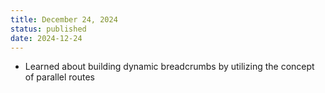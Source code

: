 ```yaml
---
title: December 24, 2024
status: published
date: 2024-12-24
---
```


- Learned about building <LinkPreview url="https://jeremykreutzbender.com/blog/app-router-dynamic-breadcrumbs"><Highlight>dynamic breadcrumbs</Highlight></LinkPreview> by utilizing the concept of <LinkPreview url="https://nextjs.org/docs/app/building-your-application/routing/parallel-routes"><Highlight>parallel routes</Highlight></LinkPreview>
